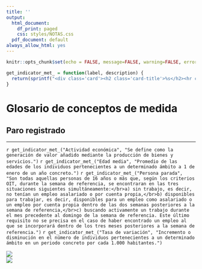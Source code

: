 ```yaml
---
title: ''
output:
  html_document:
    df_print: paged
    css: styles/NOTAS.css
  pdf_document: default
always_allow_html: yes
---
```


```r
knitr::opts_chunk$set(echo = FALSE, message=FALSE, warning=FALSE, error=FALSE)
```

```r
get_indicator_met_ = function(label, description) {
  return(sprintf("<div class='card'><h2 class='card-title'>%s</h2><hr class='separator'/><p class='card-text'>%s</p></div>", label, description))
}
```

<!-- HTML -->
<h1>Glosario de conceptos de medida</h1>
<h2>Paro registrado</h2>
<hr>

<div class="row highlight card-columns-2">
  `r get_indicator_met_("Actividad económica", "Se define como la generación de valor añadido mediante la producción de bienes y servicios.")`
  `r get_indicator_met_("Edad media", "Promedio de las edades de los individuos pertenecientes a un determinado ámbito a 1 de enero de un año concreto.")`
  `r get_indicator_met_("Persona parada", "Son todas aquellas personas de 16 años o más que, según los criterios OIT, durante la semana de referencia, se encontraran en las tres situaciones siguientes simultáneamente:</br>a) sin trabajo, es decir, no tenían un empleo asalariado o por cuenta propia,</br>b) disponibles para trabajar, es decir, disponibles para un empleo como asalariado o un empleo por cuenta propia dentro de las dos semanas posteriores a la semana de referencia,</br>c) buscando activamente un trabajo durante el mes precedente al domingo de la semana de referencia. Este último requisito no se precisa en el caso de haber encontrado un empleo al que se incorporará dentro de los tres meses posteriores a la semana de referencia.")`
  `r get_indicator_met_("Tasa de variación", "Incremento o disminución en el número de individuos pertenecientes a un determinado ámbito en un periodo concreto por cada 1.000 habitantes.")`
</div>


<div class="row logos">
  <div class="column"><img class="logo-istac" src="img/logo_istac.png"/></div>
  <div class="column"><img class="logo-fecam" src="img/fecam.jpeg" /></div>
</div>
